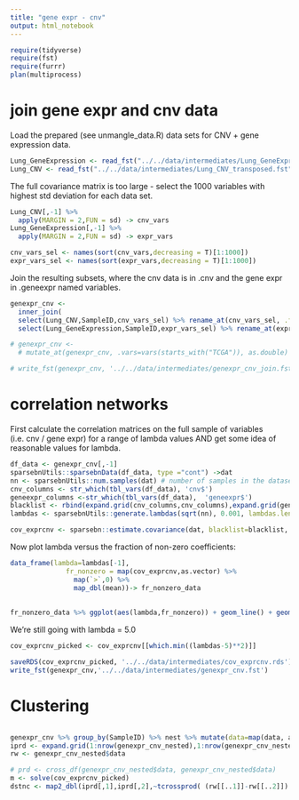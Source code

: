 ```yaml
---
title: "gene expr - cnv"
output: html_notebook
---
```


```r
require(tidyverse)
require(fst)
require(furrr)
plan(multiprocess)
```

# join gene expr and cnv data

Load the prepared (see unmangle_data.R) data sets for CNV + gene expression data.

```r
Lung_GeneExpression <- read_fst("../../data/intermediates/Lung_GeneExpression_normal.fst") %>% as_data_frame
Lung_CNV <- read_fst("../../data/intermediates/Lung_CNV_transposed.fst") %>% as_data_frame

```

The full covariance matrix is too large - select the 1000 variables with highest std deviation for each data set.

```r
Lung_CNV[,-1] %>% 
  apply(MARGIN = 2,FUN = sd) -> cnv_vars
Lung_GeneExpression[,-1] %>% 
  apply(MARGIN = 2,FUN = sd) -> expr_vars
```
```r
cnv_vars_sel <- names(sort(cnv_vars,decreasing = T)[1:1000])
expr_vars_sel <- names(sort(expr_vars,decreasing = T)[1:1000])
```

Join the resulting subsets, where the cnv data is in .cnv and the gene expr in .geneexpr named variables.

```r
genexpr_cnv <- 
  inner_join(
  select(Lung_CNV,SampleID,cnv_vars_sel) %>% rename_at(cnv_vars_sel, .funs = str_c,'.cnv'),
  select(Lung_GeneExpression,SampleID,expr_vars_sel) %>% rename_at(expr_vars_sel, .funs = str_c,'.geneexpr'), by = c("SampleID"))

# genexpr_cnv <- 
  # mutate_at(genexpr_cnv, .vars=vars(starts_with("TCGA")), as.double)

# write_fst(genexpr_cnv, '../../data/intermediates/genexpr_cnv_join.fst' )
```

# correlation networks

First calculate the correlation matrices on the full sample of variables (i.e. cnv / gene expr) for a range of lambda values AND get some idea of reasonable values for lambda.

```r
df_data <- genexpr_cnv[,-1]
sparsebnUtils::sparsebnData(df_data, type ="cont") ->dat
nn <- sparsebnUtils::num.samples(dat) # number of samples in the dataset / equivalent to nrow(dat$data)
cnv_columns <- str_which(tbl_vars(df_data), 'cnv$')
geneexpr_columns <-str_which(tbl_vars(df_data),  'geneexpr$')
blacklist <- rbind(expand.grid(cnv_columns,cnv_columns),expand.grid(geneexpr_columns,geneexpr_columns)) %>% as.matrix
lambdas <- sparsebnUtils::generate.lambdas(sqrt(nn), 0.001, lambdas.length = 20, scale = "linear")

cov_exprcnv <- sparsebn::estimate.covariance(dat, blacklist=blacklist, lambdas=lambdas)      
```

Now plot lambda versus the fraction of non-zero coefficients:

```r
data_frame(lambda=lambdas[-1], 
              fr_nonzero = map(cov_exprcnv,as.vector) %>% 
                map(`>`,0) %>% 
                map_dbl(mean))-> fr_nonzero_data
  
  
fr_nonzero_data %>% ggplot(aes(lambda,fr_nonzero)) + geom_line() + geom_point()+ theme_minimal()

```

We're still going with lambda = 5.0

```r
cov_exprcnv_picked <- cov_exprcnv[[which.min((lambdas-5)**2)]]
```

```r
saveRDS(cov_exprcnv_picked, '../../data/intermediates/cov_exprcnv.rds')
write_fst(genexpr_cnv,'../../data/intermediates/genexpr_cnv.fst')
```

# Clustering

```r

```



```r
genexpr_cnv %>% group_by(SampleID) %>% nest %>% mutate(data=map(data, as.matrix))-> genexpr_cnv_nested
iprd <- expand.grid(1:nrow(genexpr_cnv_nested),1:nrow(genexpr_cnv_nested))
rw <- genexpr_cnv_nested$data

# prd <- cross_df(genexpr_cnv_nested$data, genexpr_cnv_nested$data)
m <- solve(cov_exprcnv_picked)
dstnc <- map2_dbl(iprd[,1],iprd[,2],~tcrossprod( (rw[[..1]]-rw[[..2]]) %*% m, (rw[[..1]]-rw[[..2]])))

```


